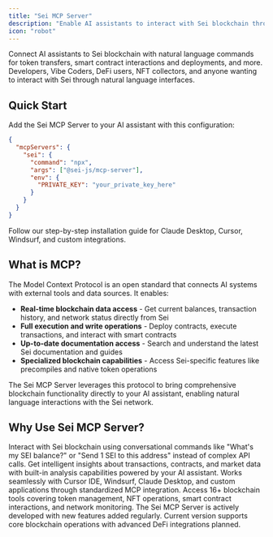 ```yaml
---
title: "Sei MCP Server"
description: "Enable AI assistants to interact with Sei blockchain through natural language using the Model Context Protocol"
icon: "robot"
---
```


<CardGroup cols={2}>
  <Card
    title="Supercharge your LLMs"
    icon="rocket"
  >
    Connect AI assistants to Sei blockchain with natural language commands for token transfers, smart contract interactions and deployments, and more.
  </Card>
  <Card
    title="Perfect For"
    icon="users"
  >
    Developers, Vibe Coders, DeFi users, NFT collectors, and anyone wanting to interact with Sei through natural language interfaces.
  </Card>
</CardGroup>

## Quick Start

Add the Sei MCP Server to your AI assistant with this configuration:

```json
{
  "mcpServers": {
    "sei": {
      "command": "npx",
      "args": ["@sei-js/mcp-server"],
      "env": {
        "PRIVATE_KEY": "your_private_key_here"
      }
    }
  }
}
```

<Card title="Complete Setup Guide" icon="arrow-right" href="/mcp-server/setup">
  Follow our step-by-step installation guide for Claude Desktop, Cursor, Windsurf, and custom integrations.
</Card>

## What is MCP?

The Model Context Protocol is an open standard that connects AI systems with external tools and data sources. It enables:

- **Real-time blockchain data access** - Get current balances, transaction history, and network status directly from Sei
- **Full execution and write operations** - Deploy contracts, execute transactions, and interact with smart contracts
- **Up-to-date documentation access** - Search and understand the latest Sei documentation and guides
- **Specialized blockchain capabilities** - Access Sei-specific features like precompiles and native token operations

The Sei MCP Server leverages this protocol to bring comprehensive blockchain functionality directly to your AI assistant, enabling natural language interactions with the Sei network.

## Why Use Sei MCP Server?

<AccordionGroup>
  <Accordion title="Natural Language Blockchain Operations" icon="comments">
    Interact with Sei blockchain using conversational commands like "What's my SEI balance?" or "Send 1 SEI to this address" instead of complex API calls.
  </Accordion>
  
  <Accordion title="AI-Powered Analysis" icon="brain">
    Get intelligent insights about transactions, contracts, and market data with built-in analysis capabilities powered by your AI assistant.
  </Accordion>
  
  <Accordion title="Multi-Platform Support" icon="desktop">
    Works seamlessly with Cursor IDE, Windsurf, Claude Desktop, and custom applications through standardized MCP integration.
  </Accordion>
  
  <Accordion title="Comprehensive Toolkit" icon="toolbox">
    Access 16+ blockchain tools covering token management, NFT operations, smart contract interactions, and network monitoring.
  </Accordion>
</AccordionGroup>

<Note>
The Sei MCP Server is actively developed with new features added regularly. Current version supports core blockchain operations with advanced DeFi integrations planned.
</Note>
